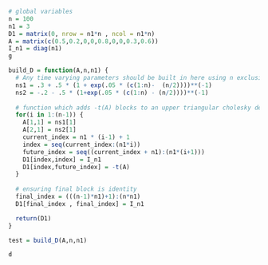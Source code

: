 ```{r}
# global variables 
n = 100
n1 = 3
D1 = matrix(0, nrow = n1*n , ncol = n1*n)
A = matrix(c(0.5,0.2,0,0,0.8,0,0,0.3,0.6))
I_n1 = diag(n1)
g

build_D = function(A,n,n1) {
  # Any time varying parameters should be built in here using n exclusively
  ns1 = .3 + .5 * (1 + exp(.05 * (c(1:n)-  (n/2))))**(-1)
  ns2 = -.2 - .5 * (1+exp(.05 * (c(1:n) - (n/2))))**(-1)
  
  # function which adds -t(A) blocks to an upper triangular cholesky decomposition
  for(i in 1:(n-1)) {
    A[1,1] = ns1[1]
    A[2,1] = ns2[1]
    current_index = n1 * (i-1) + 1
    index = seq(current_index:(n1*i))
    future_index = seq((current_index + n1):(n1*(i+1)))
    D1[index,index] = I_n1
    D1[index,future_index] = -t(A)
  }
  
  # ensuring final block is identity
  final_index = (((n-1)*n1)+1):(n*n1)
  D1[final_index , final_index] = I_n1

  return(D1)
}

test = build_D(A,n,n1)
```

```{r}
d
```

